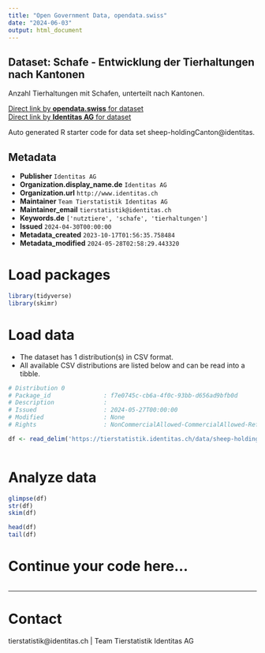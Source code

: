 ```yaml
---
title: "Open Government Data, opendata.swiss"
date: "2024-06-03"
output: html_document
---
```


## Dataset: Schafe - Entwicklung der Tierhaltungen nach Kantonen

Anzahl Tierhaltungen mit Schafen, unterteilt nach Kantonen. 

[Direct link by **opendata.swiss** for dataset](https://opendata.swiss/de/dataset/schafe-entwicklung-der-tierhaltungen-nach-kantonen)<br>
[Direct link by **Identitas AG** for dataset](https://tierstatistik.identitas.ch/)

Auto generated R starter code for data set sheep-holdingCanton@identitas.

## Metadata

- **Publisher** `Identitas AG`
- **Organization.display_name.de** `Identitas AG`
- **Organization.url** `http://www.identitas.ch`
- **Maintainer** `Team Tierstatistik Identitas AG`
- **Maintainer_email** `tierstatistik@identitas.ch`
- **Keywords.de** `['nutztiere', 'schafe', 'tierhaltungen']`
- **Issued** `2024-04-30T00:00:00`
- **Metadata_created** `2023-10-17T01:56:35.758484`
- **Metadata_modified** `2024-05-28T02:58:29.443320`


# Load packages

```r

library(tidyverse)
library(skimr)

```

# Load data

-   The dataset has 1 distribution(s) in CSV format.
-   All available CSV distributions are listed below and can be read into a tibble.

```r

# Distribution 0
# Package_id               : f7e0745c-cb6a-4f0c-93bb-d656ad9bfb0d
# Description              : 
# Issued                   : 2024-05-27T00:00:00
# Modified                 : None
# Rights                   : NonCommercialAllowed-CommercialAllowed-ReferenceRequired

df <- read_delim('https://tierstatistik.identitas.ch/data/sheep-holdingCanton.csv')



```

# Analyze data

```r

glimpse(df)
str(df)
skim(df)

head(df)
tail(df)

```

# Continue your code here...

```r

```

------------------------------------------------------------------------

# Contact

tierstatistik@identitas.ch | Team Tierstatistik Identitas AG
